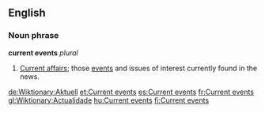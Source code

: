 ==English==
===Noun phrase===
'''current events''' ''plural''

#[[Current affairs]]; those [[event]]s and issues of interest currently found in the news.

[[de:Wiktionary:Aktuell]]
[[et:Current events]]
[[es:Current events]]
[[fr:Current events]]
[[gl:Wiktionary:Actualidade]]
[[hu:Current events]]
[[fi:Current events]]